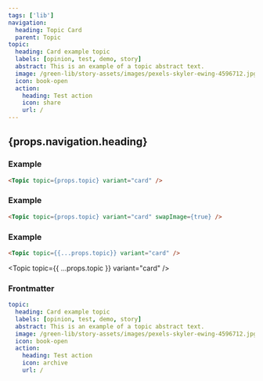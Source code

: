 ```yaml
---
tags: ['lib']
navigation:
  heading: Topic Card
  parent: Topic
topic:
  heading: Card example topic
  labels: [opinion, test, demo, story]
  abstract: This is an example of a topic abstract text.
  image: /green-lib/story-assets/images/pexels-skyler-ewing-4596712.jpg
  icon: book-open
  action:
    heading: Test action
    icon: share
    url: /
---
```



## {props.navigation.heading}

### Example

```html
<Topic topic={props.topic} variant="card" />
```

<Topic topic={props.topic} variant="card" />

### Example

```html
<Topic topic={props.topic} variant="card" swapImage={true} />
```

<Topic topic={props.topic} variant="card" swapImage={true} />

### Example

```html
<Topic topic={{...props.topic}} variant="card" />
```

<Topic topic={{ ...props.topic }} variant="card" />

### Frontmatter

```yaml
topic:
  heading: Card example topic
  labels: [opinion, test, demo, story]
  abstract: This is an example of a topic abstract text.
  image: /green-lib/story-assets/images/pexels-skyler-ewing-4596712.jpg
  icon: book-open
  action:
    heading: Test action
    icon: archive
    url: /
```
